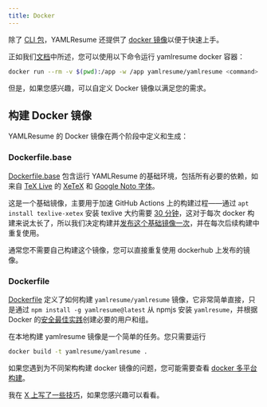 ```yaml
---
title: Docker
---
```


除了 [CLI 包](https://www.npmjs.com/package/yamlresume)，YAMLResume 还提供了 [docker 镜像](https://hub.docker.com/r/yamlresume/yamlresume)以便于快速上手。

正如我们[文档](/zh-cn/docs/installation#docker-users)中所述，您可以使用以下命令运行 yamlresume docker 容器：

```bash
docker run --rm -v $(pwd):/app -w /app yamlresume/yamlresume <command>
```

但是，如果您感兴趣，可以自定义 Docker 镜像以满足您的需求。

## 构建 Docker 镜像

YAMLResume 的 Docker 镜像在两个阶段中定义和生成：

### Dockerfile.base

[Dockerfile.base](https://github.com/yamlresume/yamlresume/blob/main/Dockerfile.base) 包含运行 YAMLResume 的基础环境，包括所有必要的依赖，如来自 [TeX Live](https://www.tug.org/texlive/) 的 [XeTeX](/zh-cn/docs/installation#xetex) 和 [Google Noto 字体](/zh-cn/docs/installation#google-noto)。

这是一个基础镜像，主要用于加速 GitHub Actions 上的构建过程——通过 `apt install texlive-xetex` 安装 texlive 大约需要 [30 分钟](https://github.com/yamlresume/yamlresume/actions/runs/15438395862)，这对于每次 docker 构建来说太长了，所以我们决定构建并[发布这个基础镜像一次](https://hub.docker.com/r/yamlresume/yamlresume-base)，并在每次后续构建中重复使用。

通常您不需要自己构建这个镜像，您可以直接重复使用 dockerhub 上发布的镜像。

### Dockerfile

[Dockerfile](https://github.com/yamlresume/yamlresume/blob/main/Dockerfile) 定义了如何构建 `yamlresume/yamlresume` 镜像，它非常简单直接，只是通过 `npm install -g yamlresume@latest` 从 npmjs 安装 `yamlresume`，并根据 Docker 的[安全最佳实践](https://www.docker.com/blog/understanding-the-docker-user-instruction/)创建必要的用户和组。

在本地构建 yamlresume 镜像是一个简单的任务。您只需要运行

```bash
docker build -t yamlresume/yamlresume .
```

如果您遇到为不同架构构建 docker 镜像的问题，您可能需要查看 [docker 多平台构建](https://docs.docker.com/build/building/multi-platform/)。

我在 [X 上写了一些技巧](https://x.com/xiaohanyu1988/status/1931178628785778722)，如果您感兴趣可以看看。
